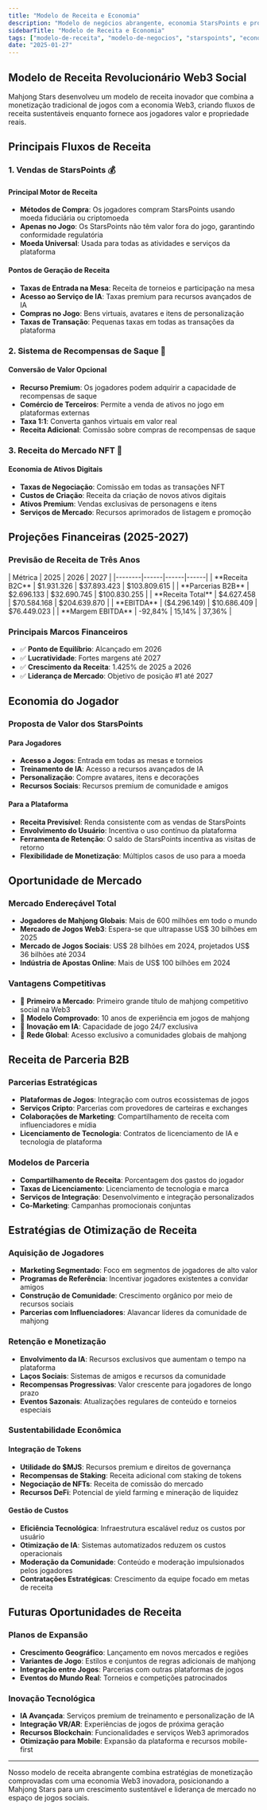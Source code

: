 ```yaml
---
title: "Modelo de Receita e Economia"
description: "Modelo de negócios abrangente, economia StarsPoints e projeções financeiras para crescimento sustentável"
sidebarTitle: "Modelo de Receita e Economia"
tags: ["modelo-de-receita", "modelo-de-negocios", "starspoints", "economia", "projecoes"]
date: "2025-01-27"
---
```



## Modelo de Receita Revolucionário Web3 Social

Mahjong Stars desenvolveu um modelo de receita inovador que combina a monetização tradicional de jogos com a economia Web3, criando fluxos de receita sustentáveis ​​enquanto fornece aos jogadores valor e propriedade reais.

## Principais Fluxos de Receita

### 1. Vendas de StarsPoints 💰

#### Principal Motor de Receita
- **Métodos de Compra**: Os jogadores compram StarsPoints usando moeda fiduciária ou criptomoeda
- **Apenas no Jogo**: Os StarsPoints não têm valor fora do jogo, garantindo conformidade regulatória
- **Moeda Universal**: Usada para todas as atividades e serviços da plataforma

#### Pontos de Geração de Receita
- **Taxas de Entrada na Mesa**: Receita de torneios e participação na mesa
- **Acesso ao Serviço de IA**: Taxas premium para recursos avançados de IA
- **Compras no Jogo**: Bens virtuais, avatares e itens de personalização
- **Taxas de Transação**: Pequenas taxas em todas as transações da plataforma

### 2. Sistema de Recompensas de Saque 🔄

#### Conversão de Valor Opcional
- **Recurso Premium**: Os jogadores podem adquirir a capacidade de recompensas de saque
- **Comércio de Terceiros**: Permite a venda de ativos no jogo em plataformas externas
- **Taxa 1:1**: Converta ganhos virtuais em valor real
- **Receita Adicional**: Comissão sobre compras de recompensas de saque

### 3. Receita do Mercado NFT 🎨

#### Economia de Ativos Digitais
- **Taxas de Negociação**: Comissão em todas as transações NFT
- **Custos de Criação**: Receita da criação de novos ativos digitais
- **Ativos Premium**: Vendas exclusivas de personagens e itens
- **Serviços de Mercado**: Recursos aprimorados de listagem e promoção

## Projeções Financeiras (2025-2027)

### Previsão de Receita de Três Anos

<Card className='mt-4 w-fit'>
| Métrica | 2025 | 2026 | 2027 |
|--------|------|------|------|
| **Receita B2C** | $1.931.326 | $37.893.423 | $103.809.615 |
| **Parcerias B2B** | $2.696.133 | $32.690.745 | $100.830.255 |
| **Receita Total** | $4.627.458 | $70.584.168 | $204.639.870 |
| **EBITDA** | ($4.296.149) | $10.686.409 | $76.449.023 |
| **Margem EBITDA** | -92,84% | 15,14% | 37,36% |
</Card>

### Principais Marcos Financeiros
- ✅ **Ponto de Equilíbrio**: Alcançado em 2026
- ✅ **Lucratividade**: Fortes margens até 2027
- ✅ **Crescimento da Receita**: 1.425% de 2025 a 2026
- ✅ **Liderança de Mercado**: Objetivo de posição #1 até 2027

## Economia do Jogador

### Proposta de Valor dos StarsPoints

#### Para Jogadores
- **Acesso a Jogos**: Entrada em todas as mesas e torneios
- **Treinamento de IA**: Acesso a recursos avançados de IA
- **Personalização**: Compre avatares, itens e decorações
- **Recursos Sociais**: Recursos premium de comunidade e amigos

#### Para a Plataforma
- **Receita Previsível**: Renda consistente com as vendas de StarsPoints
- **Envolvimento do Usuário**: Incentiva o uso contínuo da plataforma
- **Ferramenta de Retenção**: O saldo de StarsPoints incentiva as visitas de retorno
- **Flexibilidade de Monetização**: Múltiplos casos de uso para a moeda


## Oportunidade de Mercado

### Mercado Endereçável Total
- **Jogadores de Mahjong Globais**: Mais de 600 milhões em todo o mundo
- **Mercado de Jogos Web3**: Espera-se que ultrapasse US$ 30 bilhões em 2025
- **Mercado de Jogos Sociais**: US$ 28 bilhões em 2024, projetados US$ 36 bilhões até 2034
- **Indústria de Apostas Online**: Mais de US$ 100 bilhões em 2024

### Vantagens Competitivas
- 🥇 **Primeiro a Mercado**: Primeiro grande título de mahjong competitivo social na Web3
- 🥇 **Modelo Comprovado**: 10 anos de experiência em jogos de mahjong
- 🥇 **Inovação em IA**: Capacidade de jogo 24/7 exclusiva
- 🥇 **Rede Global**: Acesso exclusivo a comunidades globais de mahjong

## Receita de Parceria B2B

### Parcerias Estratégicas
- **Plataformas de Jogos**: Integração com outros ecossistemas de jogos
- **Serviços Cripto**: Parcerias com provedores de carteiras e exchanges
- **Colaborações de Marketing**: Compartilhamento de receita com influenciadores e mídia
- **Licenciamento de Tecnologia**: Contratos de licenciamento de IA e tecnologia de plataforma

### Modelos de Parceria
- **Compartilhamento de Receita**: Porcentagem dos gastos do jogador
- **Taxas de Licenciamento**: Licenciamento de tecnologia e marca
- **Serviços de Integração**: Desenvolvimento e integração personalizados
- **Co-Marketing**: Campanhas promocionais conjuntas

## Estratégias de Otimização de Receita

### Aquisição de Jogadores
- **Marketing Segmentado**: Foco em segmentos de jogadores de alto valor
- **Programas de Referência**: Incentivar jogadores existentes a convidar amigos
- **Construção de Comunidade**: Crescimento orgânico por meio de recursos sociais
- **Parcerias com Influenciadores**: Alavancar líderes da comunidade de mahjong

### Retenção e Monetização
- **Envolvimento da IA**: Recursos exclusivos que aumentam o tempo na plataforma
- **Laços Sociais**: Sistemas de amigos e recursos da comunidade
- **Recompensas Progressivas**: Valor crescente para jogadores de longo prazo
- **Eventos Sazonais**: Atualizações regulares de conteúdo e torneios especiais

### Sustentabilidade Econômica

#### Integração de Tokens
- **Utilidade do $MJS**: Recursos premium e direitos de governança
- **Recompensas de Staking**: Receita adicional com staking de tokens
- **Negociação de NFTs**: Receita de comissão do mercado
- **Recursos DeFi**: Potencial de yield farming e mineração de liquidez

#### Gestão de Custos
- **Eficiência Tecnológica**: Infraestrutura escalável reduz os custos por usuário
- **Otimização de IA**: Sistemas automatizados reduzem os custos operacionais
- **Moderação da Comunidade**: Conteúdo e moderação impulsionados pelos jogadores
- **Contratações Estratégicas**: Crescimento da equipe focado em metas de receita

## Futuras Oportunidades de Receita

### Planos de Expansão
- **Crescimento Geográfico**: Lançamento em novos mercados e regiões
- **Variantes de Jogo**: Estilos e conjuntos de regras adicionais de mahjong
- **Integração entre Jogos**: Parcerias com outras plataformas de jogos
- **Eventos do Mundo Real**: Torneios e competições patrocinados

### Inovação Tecnológica
- **IA Avançada**: Serviços premium de treinamento e personalização de IA
- **Integração VR/AR**: Experiências de jogos de próxima geração
- **Recursos Blockchain**: Funcionalidades e serviços Web3 aprimorados
- **Otimização para Mobile**: Expansão da plataforma e recursos mobile-first

---

Nosso modelo de receita abrangente combina estratégias de monetização comprovadas com uma economia Web3 inovadora, posicionando a Mahjong Stars para um crescimento sustentável e liderança de mercado no espaço de jogos sociais.